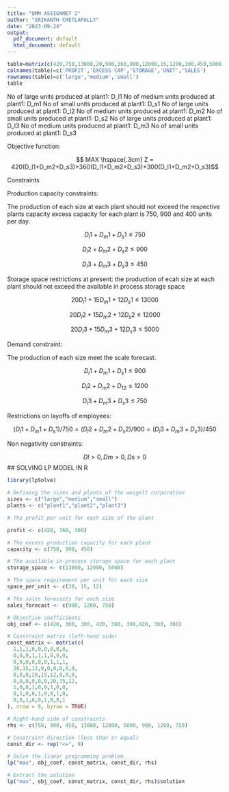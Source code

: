 ---
title: "QMM ASSIGNMET 2"
author: "SRIKANTH CHETLAPALLY"
date: "2023-09-24"
output:
  pdf_document: default
  html_document: default
---

```{r}
table=matrix(c(420,750,13000,20,900,360,900,12000,15,1200,300,450,5000,12,750),ncol=5, byrow=T)
colnames(table)=c('PROFIT','EXCESS CAP','STORAGE','UNIT','SALES')
rownames(table)=c('large','medium','small')
table
```

No of large units produced at plant1: D_l1
No of medium units produced at plant1: D_m1
No of small units produced at plant1: D_s1
No of large units produced at plant1: D_l2
No of medium units produced at plant1: D_m2
No of small units produced at plant1: D_s2
No of large units produced at plant1: D_l3
No of medium units produced at plant1: D_m3
No of small units produced at plant1: D_s3

Objective function:

$$ MAX \hspace{.3cm} Z = 420(D_l1+D_m2+D_s3)+360(D_l1+D_m2+D_s3)+300(D_l1+D_m2+D_s3)$$

Constraints

Production capacity constraints:

The production of each size at each plant should not exceed the respective plants capacity
excess capacity for each plant is 750, 900 and 400 units per day.

$$D_l1+D_m1+D_s1 \le 750$$

$$D_l2+D_m2+D_s2 \le 900$$

$$D_l3+D_m3+D_s3 \le 450$$

Storage space restrictions at present: the production of ecah size at each plant should not exceed the available in process storage space



$$20D_l1+15D_m1+12D_s1 \le 13000$$

$$20D_l2+15D_m2+12D_s2 \le 12000$$

$$20D_l3+15D_m3+12D_s3 \le 5000$$


Demand constraint:

The production of each size meet the scale forecast.

$$D_l1+D_m1+D_s1 \le 900$$

$$D_l2+D_m2+D_12 \le 1200$$

$$D_l3+D_m3+D_s3 \le 750$$

Restrictions on layoffs of employees:

$$(D_l1+D_m1+D_s1)/750 = (D_l2+D_m2+D_s2)/900 = (D_l3+D_m3+D_s3)/450$$

Non negativity constraints:

$$Dl>0,Dm > 0,Ds > 0$$
## SOLVING LP MODEL IN R

```{r}
library(lpSolve)

# Defining the sizes and plants of the weigelt corporation
sizes <- c("large","medium","small")
plants <- c("plant1","plant2","plant3")

# The profit per unit for each size of the plant

profit <- c(420, 360, 300)

# The excess production capacity for each plant
capacity <- c(750, 900, 450)

# The available in-process storage space for each plant
storage_space <- c(13000, 12000, 5000)

# The space requirement per unit for each size
space_per_unit <- c(20, 15, 12)

# The sales forecasts for each size
sales_forecast <- c(900, 1200, 750)

# Objective coefficients
obj_coef <- c(420, 360, 300, 420, 360, 300,420, 360, 300)

# Constraint matrix (left-hand side)
const_matrix <- matrix(c(
  1,1,1,0,0,0,0,0,0, 
  0,0,0,1,1,1,0,0,0,  
  0,0,0,0,0,0,1,1,1,  
  20,15,12,0,0,0,0,0,0, 
  0,0,0,20,15,12,0,0,0,  
  0,0,0,0,0,0,20,15,12, 
  1,0,0,1,0,0,1,0,0, 
  0,1,0,0,1,0,0,1,0,  
  0,0,1,0,0,1,0,0,1   
), nrow = 9, byrow = TRUE)

# Right-hand side of constraints
rhs <- c(750, 900, 450, 13000, 12000, 5000, 900, 1200, 750)

# Constraint direction (less than or equal)
const_dir <- rep("<=", 9)

# Solve the linear programming problem
lp("max", obj_coef, const_matrix, const_dir, rhs)

# Extract the solution
lp("max", obj_coef, const_matrix, const_dir, rhs)$solution
```





